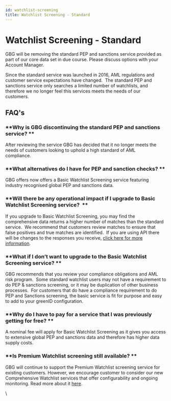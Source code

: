 ```yaml
---
id: watchlist-screening
title: Watchlist Screening - Standard
---
```


# Watchlist Screening - Standard

GBG will be removing the standard PEP and sanctions service provided as part of our core data set in due course. Please discuss options with your Account Manager.

Since the standard service was launched in 2016, AML regulations and customer service expectations have changed.  The standard PEP and sanctions service only searches a limited number of watchlists, and therefore we no longer feel this services meets the needs of our customers.  

## **FAQ's**

### **Why is GBG discontinuing the standard PEP and sanctions service? **

After reviewing the service GBG has decided that it no longer meets the needs of customers looking to uphold a high standard of AML compliance.   

### **What alternatives do I have for PEP and sanction checks? **

GBG offers now offers a Basic Watchlist Screening service featuring industry recognised global PEP and sanctions data.   

### **Will there be any operational impact if I upgrade to Basic Watchlist Screening service?  **

If you upgrade to Basic Watchlist Screening, you may find the comprehensive data returns a higher number of matches than the standard service.  We recommend that customers review matches to ensure that false positives and true matches are identified.  If you are using API there will be changes to the responses you receive, [click here for more information](https://vixverify.atlassian.net/wiki/spaces/GREEN/pages/2263646261).

### **What if I don’t want to upgrade to the Basic Watchlist Screening service? **

GBG recommends that you review your compliance obligations and AML risk program.  Some standard watchlist users may not have a requirement to do PEP & sanctions screening, or it may be duplication of other business processes.  For customers that do have a compliance requirement to do PEP and Sanctions screening, the basic service is fit for purpose and easy to add to your greenID configuration. 

### **Why do I have to pay for a service that I was previously getting for free? **

A nominal fee will apply for Basic Watchlist Screening as it gives you access to extensive global PEP and sanctions data and therefore has higher data supply costs. 

### **Is Premium Watchlist screening still available? **

GBG will continue to support the Premium Watchlist screening service for existing customers. However, we encourage customer to consider our new Comprehensive Watchlist services that offer configurability and ongoing monitoring. Read more about it [here](https://vixverify.atlassian.net/wiki/x/DQB0hw).

\
